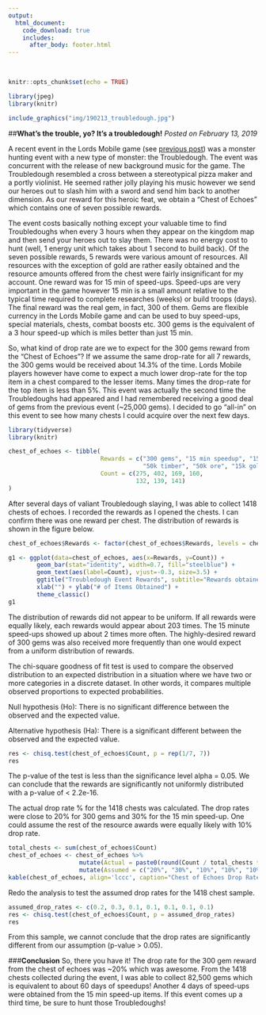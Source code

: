 ```yaml
---
output: 
  html_document:
    code_download: true
    includes:
      after_body: footer.html
---
```

<br>
```r
knitr::opts_chunk$set(echo = TRUE)
```

```r
library(jpeg)
library(knitr)
```

```r
include_graphics("img/190213_troubledough.jpg")
```

##**What’s the trouble, yo?  It’s a troubledough!**
*Posted on February 13, 2019*

A recent event in the Lords Mobile game (see [previous post](2019-01-30_LordsOverview.html)) was a monster hunting event with a new type of monster: the Troubledough.  The event was concurrent with the release of new background music for the game.  The Troubledough resembled a cross between a stereotypical pizza maker and a portly violinist.  He seemed rather jolly playing his music however we send our heroes out to slash him with a sword and send him back to another dimension.  As our reward for this heroic feat, we obtain a “Chest of Echoes” which contains one of seven possible rewards.

The event costs basically nothing except your valuable time to find Troubledoughs when every 3 hours when they appear on the kingdom map and then send your heroes out to slay them.  There was no energy cost to hunt (well, 1 energy unit which takes about 1 second to build back).
Of the seven possible rewards, 5 rewards were various amount of resources.  All resources with the exception of gold are rather easily obtained and the resource amounts offered from the chest were fairly insignificant for my account.  One reward was for 15 min of speed-ups.  Speed-ups are very important in the game however 15 min is a small amount relative to the typical time required to complete researches (weeks) or build troops (days).  The final reward was the real gem, in fact, 300 of them.  Gems are flexible currency in the Lords Mobile game and can be used to buy speed-ups, special materials, chests, combat boosts etc.  300 gems is the equivalent of a 3 hour speed-up which is miles better than just 15 min.

So, what kind of drop rate are we to expect for the 300 gems reward from the “Chest of Echoes”?  If we assume the same drop-rate for all 7 rewards, the 300 gems would be received about 14.3% of the time.  Lords Mobile players however have come to expect a much lower drop-rate for the top item in a chest compared to the lesser items.  Many times the drop-rate for the top item is less than 5%.  This event was actually the second time the Troubledoughs had appeared and I had remembered receiving a good deal of gems from the previous event (~25,000 gems).  I decided to go “all-in” on this event to see how many chests I could acquire over the next few days.

```r
library(tidyverse)
library(knitr)
```

```r
chest_of_echoes <- tibble(
                          Rewards = c("300 gems", "15 min speedup", "150k food", "50k stones",
                                      "50k timber", "50k ore", "15k gold"),
                          Count = c(275, 402, 169, 160,
                                    132, 139, 141)
)
```

After several days of valiant Troubledough slaying, I was able to collect 1418 chests of echoes.  I recorded the rewards as I opened the chests.  I can confirm there was one reward per chest.  The distribution of rewards is shown in the figure below.

```r
chest_of_echoes$Rewards <- factor(chest_of_echoes$Rewards, levels = chest_of_echoes$Rewards[order(-chest_of_echoes$Count)])

g1 <- ggplot(data=chest_of_echoes, aes(x=Rewards, y=Count)) +
        geom_bar(stat="identity", width=0.7, fill="steelblue") +
        geom_text(aes(label=Count), vjust=-0.3, size=3.5) +
        ggtitle("Troubledough Event Rewards", subtitle="Rewards obtained from 1418 chests of echoes") +
        xlab("") + ylab("# of Items Obtained") +
        theme_classic()
g1
```

The distribution of rewards did not appear to be uniform.  If all rewards were equally likely, each rewards would appear about 203 times.  The 15 minute speed-ups showed up about 2 times more often.  The highly-desired reward of 300 gems was also received more frequently than one would expect from a uniform distribution of rewards.

The chi-square goodness of fit test is used to compare the observed distribution to an expected distribution in a situation where we have two or more categories in a discrete dataset.  In other words, it compares multiple observed proportions to expected probabilities.

Null hypothesis (Ho): There is no significant difference between the observed and the expected value.

Alternative hypothesis (Ha): There is a significant different between the observed and the expected value.

```r
res <- chisq.test(chest_of_echoes$Count, p = rep(1/7, 7))
res
```

The p-value of the test is less than the significance level alpha = 0.05.  We can conclude that the rewards are significantly not uniformly distributed with a p-value of < 2.2e-16.

The actual drop rate % for the 1418 chests was calculated.  The drop rates were close to 20% for 300 gems and 30% for the 15 min speed-up.  One could assume the rest of the resource awards were equally likely with 10% drop rate.

```r
total_chests <- sum(chest_of_echoes$Count)
chest_of_echoes <- chest_of_echoes %>%
                    mutate(Actual = paste0(round(Count / total_chests * 100, 1), "%")) %>%
                    mutate(Assumed = c("20%", "30%", "10%", "10%", "10%", "10%", "10%"))
kable(chest_of_echoes, align='lccc', caption="Chest of Echoes Drop Rates")
```

Redo the analysis to test the assumed drop rates for the 1418 chest sample.
```r
assumed_drop_rates <- c(0.2, 0.3, 0.1, 0.1, 0.1, 0.1, 0.1)
res <- chisq.test(chest_of_echoes$Count, p = assumed_drop_rates)
res
```
From this sample, we cannot conclude that the drop rates are significantly different from our assumption (p-value > 0.05).

###**Conclusion**
So, there you have it!  The drop rate for the 300 gem reward from the chest of echoes was ~20% which was awesome.  From the 1418 chests collected during the event, I was able to collect 82,500 gems which is equivalent to about 60 days of speedups!  Another 4 days of speed-ups were obtained from the 15 min speed-up items.  If this event comes up a third time, be sure to hunt those Troubledoughs!

